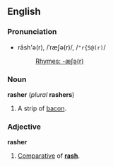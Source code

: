 ==English==
===Pronunciation===
*răsh'ə(r), /ˈræʃə(r)/, /<tt>"r{S@(r)</tt>/
*:[[Rhymes:English:-æʃə(r)|Rhymes: -æʃə(r)]]
===Noun===
'''rasher''' (''plural'' '''rashers''')

#A strip of [[bacon]].

===Adjective===
'''rasher'''

#[[Comparative]] of '''[[rash]]'''.